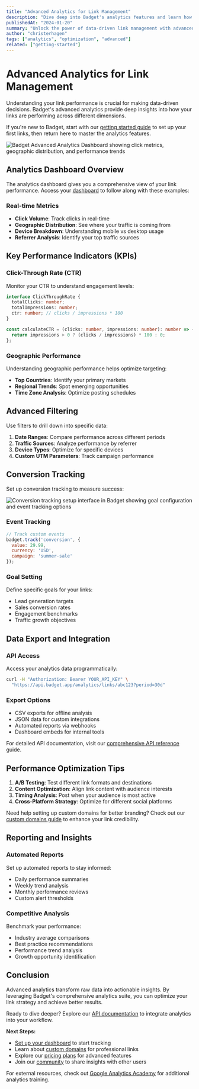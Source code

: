 ```yaml
---
title: "Advanced Analytics for Link Management"
description: "Dive deep into Badget's analytics features and learn how to optimize your link performance."
publishedAt: "2024-01-20"
summary: "Unlock the power of data-driven link management with advanced analytics insights."
author: "christerhagen"
tags: ["analytics", "optimization", "advanced"]
related: ["getting-started"]
---
```


# Advanced Analytics for Link Management

<Author 
  name="Sarah Johnson"
  image="/avatars/sarah.jpg"
  twitter="sarahjdev"
  bio="Product Manager at Badget with 8+ years in analytics and data visualization. Passionate about turning data into actionable insights."
/>

Understanding your link performance is crucial for making data-driven decisions. Badget's advanced analytics provide deep insights into how your links are performing across different dimensions.

If you're new to Badget, start with our [getting started guide](/blog/getting-started) to set up your first links, then return here to master the analytics features.

<Image 
  src="/images/analytics-dashboard.png" 
  alt="Badget Advanced Analytics Dashboard showing click metrics, geographic distribution, and performance trends"
  width={800}
  height={500}
/>

## Analytics Dashboard Overview

The analytics dashboard gives you a comprehensive view of your link performance. Access your [dashboard](/dashboard) to follow along with these examples:

### Real-time Metrics

- **Click Volume**: Track clicks in real-time
- **Geographic Distribution**: See where your traffic is coming from
- **Device Breakdown**: Understanding mobile vs desktop usage
- **Referrer Analysis**: Identify your top traffic sources

## Key Performance Indicators (KPIs)

### Click-Through Rate (CTR)

Monitor your CTR to understand engagement levels:

```typescript
interface ClickThroughRate {
  totalClicks: number;
  totalImpressions: number;
  ctr: number; // clicks / impressions * 100
}

const calculateCTR = (clicks: number, impressions: number): number => {
  return impressions > 0 ? (clicks / impressions) * 100 : 0;
};
```

### Geographic Performance

Understanding geographic performance helps optimize targeting:

- **Top Countries**: Identify your primary markets
- **Regional Trends**: Spot emerging opportunities
- **Time Zone Analysis**: Optimize posting schedules

## Advanced Filtering

Use filters to drill down into specific data:

1. **Date Ranges**: Compare performance across different periods
2. **Traffic Sources**: Analyze performance by referrer
3. **Device Types**: Optimize for specific devices
4. **Custom UTM Parameters**: Track campaign performance

## Conversion Tracking

Set up conversion tracking to measure success:

<Image 
  src="/images/conversion-tracking-setup.png" 
  alt="Conversion tracking setup interface in Badget showing goal configuration and event tracking options"
  width={750}
  height={450}
/>

### Event Tracking

```javascript
// Track custom events
badget.track('conversion', {
  value: 29.99,
  currency: 'USD',
  campaign: 'summer-sale'
});
```

### Goal Setting

Define specific goals for your links:

- Lead generation targets
- Sales conversion rates
- Engagement benchmarks
- Traffic growth objectives

## Data Export and Integration

### API Access

Access your analytics data programmatically:

```bash
curl -H "Authorization: Bearer YOUR_API_KEY" \
  "https://api.badget.app/analytics/links/abc123?period=30d"
```

### Export Options

- CSV exports for offline analysis
- JSON data for custom integrations
- Automated reports via webhooks
- Dashboard embeds for internal tools

For detailed API documentation, visit our [comprehensive API reference](/help/api-reference) guide.

## Performance Optimization Tips

1. **A/B Testing**: Test different link formats and destinations
2. **Content Optimization**: Align link content with audience interests
3. **Timing Analysis**: Post when your audience is most active
4. **Cross-Platform Strategy**: Optimize for different social platforms

Need help setting up custom domains for better branding? Check out our [custom domains guide](/help/custom-domains) to enhance your link credibility.

## Reporting and Insights

### Automated Reports

Set up automated reports to stay informed:

- Daily performance summaries
- Weekly trend analysis
- Monthly performance reviews
- Custom alert thresholds

### Competitive Analysis

Benchmark your performance:

- Industry average comparisons
- Best practice recommendations
- Performance trend analysis
- Growth opportunity identification

## Conclusion

Advanced analytics transform raw data into actionable insights. By leveraging Badget's comprehensive analytics suite, you can optimize your link strategy and achieve better results.

Ready to dive deeper? Explore our [API documentation](/help/api-reference) to integrate analytics into your workflow.

**Next Steps:**
- [Set up your dashboard](/dashboard) to start tracking
- Learn about [custom domains](/help/custom-domains) for professional links  
- Explore our [pricing plans](/pricing) for advanced features
- Join our [community](/community) to share insights with other users

For external resources, check out [Google Analytics Academy](https://analytics.google.com/analytics/academy/) for additional analytics training.